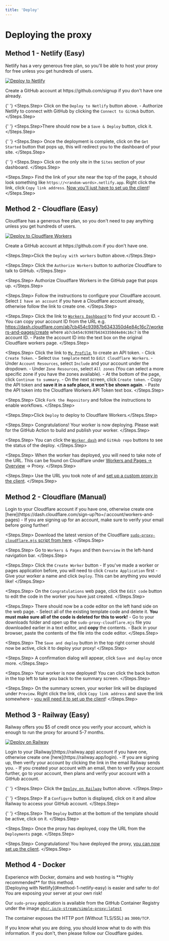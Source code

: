 ```yaml
---
title: 'Deploy'
---
```


# Deploying the proxy

## Method 1 - Netlify (Easy)

Netlify has a very generous free plan, so you'll be able to host your proxy for free unless you get hundreds of users.

[![Deploy to Netlify](https://www.netlify.com/img/deploy/button.svg)](https://app.netlify.com/start/deploy?repository=https://github.com/p-stream/simple-proxy)

<Steps>
   <Steps.Step>
     Create a GitHub account at https://github.com/signup if you don't have one already.
   </Steps.Step>

{' '}
<Steps.Step>
  Click on the `Deploy to Netlify` button above. - Authorize Netlify to connect
  with GitHub by clicking the `Connect to GitHub` button.
</Steps.Step>

{' '}
<Steps.Step>There should now be a `Save & Deploy` button, click it.</Steps.Step>

{' '}
<Steps.Step>
  Once the deployment is complete, click on the `Get Started` button that pops
  up, this will redirect you to the dashboard of your site.
</Steps.Step>

{' '}
<Steps.Step>
  Click on the only site in the `Sites` section of your dashboard.
</Steps.Step>

   <Steps.Step>
     Find the link of your site near the top of the page, it should look something like `https://<random-words>.netlify.app`. Right click the link, click `Copy link address`. [Now you'll just have to set up the client](../extra/streaming.mdx#method-1-self-hosted-proxy)!
   </Steps.Step>
</Steps>

## Method 2 - Cloudflare (Easy)

Cloudflare has a generous free plan, so you don't need to pay anything unless you get hundreds of users.

[![Deploy to Cloudflare Workers](https://deploy.workers.cloudflare.com/button)](https://deploy.workers.cloudflare.com/?url=https://github.com/p-stream/simple-proxy)

<Steps>
  <Steps.Step>
    Create a GitHub account at https://github.com if you don't have one.
  </Steps.Step>

  <Steps.Step>Click the `Deploy with workers` button above.</Steps.Step>

  <Steps.Step>
    Click the `Authorize Workers` button to authorize Cloudflare to talk to
    GitHub.
  </Steps.Step>

  <Steps.Step>
    Authorize Cloudflare Workers in the GitHub page that pops up.
  </Steps.Step>

  <Steps.Step>
    Follow the instructions to configure your Cloudflare account. Select `I have
    an account` if you have a Cloudflare account already, otherwise follow the
    link to create one.
  </Steps.Step>

  <Steps.Step>
    Click the link to [`Workers
    Dashboard`](https://dash.cloudflare.com/sign-up?to=/:account/workers-and-pages)
    to find your account ID. - You can copy your account ID from the URL e.g.
    https://dash.cloudflare.com/ab7cb454c93987b6343350d4e84c16c7/workers-and-pages/create
    where `ab7cb454c93987b6343350d4e84c16c7` is the account ID. - Paste the
    account ID into the text box on the original Cloudflare workers page.
  </Steps.Step>

  <Steps.Step>
    Click the link to [`My
    Profile`](https://dash.cloudflare.com/profile/api-tokens), to create an API
    token. - Click `Create Token`. - Select `Use template` next to `Edit
    Cloudflare Workers`. - Under `Account Resources`, select `Include` and your
    account under the dropdown. - Under `Zone Resources`, select `All zones`
    (You can select a more specific zone if you have the zones available). - At
    the bottom of the page, click `Continue to summary`. - On the next screen,
    click `Create token`. - Copy the API token and **save it in a safe place, it
    won't be shown again**. - Paste the API token into the Cloudflare Workers
    API Token text box.
  </Steps.Step>

  <Steps.Step>
    Click `Fork the Repository` and follow the instructions to enable workflows.
  </Steps.Step>

  <Steps.Step>Click `Deploy` to deploy to Cloudflare Workers.</Steps.Step>

  <Steps.Step>
    Congratulations! Your worker is now deploying. Please wait for the GitHub
    Action to build and publish your worker.
  </Steps.Step>

  <Steps.Step>
    You can click the [`Worker
    dash`](https://dash.cloudflare.com/sign-up?to=/:account/workers-and-pages)
    and `GitHub repo` buttons to see the status of the deploy.
  </Steps.Step>

  <Steps.Step>
    When the worker has deployed, you will need to take note of the URL. This
    can be found on Cloudflare under [Workers and Pages ->
    Overview](https://dash.cloudflare.com/sign-up?to=/:account/workers-and-pages)
    -> Proxy.
  </Steps.Step>

  <Steps.Step>
    Use the URL you took note of and [set up a custom proxy in the
    client](../extra/streaming.mdx#method-1-self-hosted-proxy).
  </Steps.Step>
</Steps>

## Method 2 - Cloudflare (Manual)

<Steps>
  <Steps.Step>
    Login to your Cloudflare account if you have one, otherwise create one
    [here](https://dash.cloudflare.com/sign-up?to=/:account/workers-and-pages) -
    If you are signing up for an account, make sure to verify your email before
    going further!
  </Steps.Step>

  <Steps.Step>
    Download the latest version of the Cloudflare [`sudo-proxy-cloudflare.mjs`
    script from
    here](https://github.com/p-stream/simple-proxy/releases/download/v2.1.5/simple-proxy-cloudflare.mjs).
  </Steps.Step>

  <Steps.Step>
    Go to `Workers & Pages` and then `Overview` in the left-hand navigation bar.
  </Steps.Step>

  <Steps.Step>
    Click the `Create Worker` button - If you've made a worker or pages
    application before, you will need to click `Create Application` first - Give
    your worker a name and click `Deploy`. This can be anything you would like!
  </Steps.Step>

  <Steps.Step>
    On the `Congratulations` web page, click the `Edit code` button to edit the
    code in the worker you have just created.
  </Steps.Step>

  <Steps.Step>
    There should now be a code editor on the left hand side on the web page. -
    Select all of the existing template code and delete it. **You must make sure
    all of the code is deleted for this to work!** - Go to your downloads folder
    and open up the `sudo-proxy-cloudflare.mjs` file you downloaded earlier in a
    text editor, and **copy** the contents. - Back in your browser, paste the
    contents of the file into the code editor.
  </Steps.Step>

  <Steps.Step>
    The `Save and deploy` button in the top right corner should now be active,
    click it to deploy your proxy!
  </Steps.Step>

  <Steps.Step>
    A confirmation dialog will appear, click `Save and deploy` once more.
  </Steps.Step>

  <Steps.Step>
    Your worker is now deployed! You can click the back button in the top left
    to take you back to the summary screen.
  </Steps.Step>

  <Steps.Step>
    On the summary screen, your worker link will be displayed under `Preview`.
    Right click the link, click `Copy link address` and save the link somewhere
    - [you will need it to set up the
    client](../5.extra/1.streaming.md#method-1---self-hosted-proxy)!
  </Steps.Step>
</Steps>

## Method 3 - Railway (Easy)

Railway offers you $5 of credit once you verify your account, which is enough to run the proxy for around 5-7 months.

[![Deploy on Railway](https://railway.app/button.svg)](https://railway.app/template/dyYHq1)

<Steps>
  <Steps.Step>
    Login to your [Railway](https://railway.app) account if you have one, otherwise create one [here](https://railway.app/login).
      - If you are signing up, then verify your account by clicking the link in the email Railway sends you.
      - If you created your account with an email, then to verify your account further, go to your account, then plans and verify your account with a GitHub account.
  </Steps.Step>

{' '}
<Steps.Step>
  Click the [`Deploy on Railway`](https://railway.app/template/dyYHq1) button
  above.
</Steps.Step>

{' '}
<Steps.Step>
  If a `Configure` button is displayed, click on it and allow Railway to access
  your GitHub account.
</Steps.Step>

{' '}
<Steps.Step>
  The `Deploy` button at the bottom of the template should be active, click on
  it.
</Steps.Step>

  <Steps.Step>
    Once the proxy has deployed, copy the URL from the `Deployments` page.
  </Steps.Step>
  
  <Steps.Step>
    Congratulations! You have deployed the proxy, [you can now set up the client](../extra/streaming.mdx#method-1-self-hosted-proxy).
  </Steps.Step>
</Steps>

## Method 4 - Docker

<Warning>
  Experience with Docker, domains and web hosting is **highly recommended** for
  this method. <br />
  [Deploying with Netlify](#method-1-netlify-easy) is easier and safer to do! You
  are exposing your server at your own risk!
</Warning>

Our `sudo-proxy` application is available from the GitHub Container Registry under the image [`ghcr.io/p-stream/simple-proxy:latest`](https://ghcr.io/p-stream/simple-proxy:latest)

The container exposes the HTTP port (Without TLS/SSL) as `3000/TCP`.

If you know what you are doing, you should know what to do with this information. If you don't, then please follow our Cloudflare guides.
